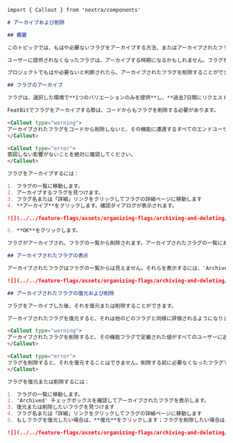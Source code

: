 ```markdown
import { Callout } from 'nextra/components'

# アーカイブおよび削除

## 概要

このトピックでは、もはや必要ないフラグをアーカイブする方法、またはアーカイブされたフラグを削除する方法について説明します。

ユーザーに提供されなくなったフラグは、アーカイブする時期になるかもしれません。フラグをアーカイブすると、FeatBitからは削除されずに非公開になります。必要な場合はアーカイブされたフラグを復元したり、後でその構成を参照するために見つけることができます。

プロジェクトでもはや必要ないと判断されたら、アーカイブされたフラグを削除することができます。

## フラグのアーカイブ

フラグは、選択した環境で**1つのバリエーションのみを提供**し、**過去7日間にリクエストがなかった**場合にアーカイブの対象となります。

FeatBitでフラグをアーカイブする際は、コードからもフラグを削除する必要があります。

<Callout type="warning">
アーカイブされたフラグをコードから削除しないと、その機能に遭遇するすべてのエンドユーザーはフォールバック値を受け取ります。
</Callout>

<Callout type="error">
意図しない影響がないことを絶対に確認してください。
</Callout>

フラグをアーカイブするには：

1. フラグの一覧に移動します。
2. アーカイブするフラグを見つけます。
3. フラグ名または「詳細」リンクをクリックしてフラグの詳細ページに移動します
4. **アーカイブ**をクリックします。確認ダイアログが表示されます。

![](../../feature-flags/assets/organizing-flags/archiving-and-deleting/001.png)

5. **OK**をクリックします。

フラグがアーカイブされ、フラグの一覧から削除されます。アーカイブされたフラグの一覧にあります。詳細については、「アーカイブされたフラグの表示と復元」を読んでください。

## アーカイブされたフラグの表示

アーカイブされたフラグはフラグの一覧からは見えません。それらを表示するには、'Archived' チェックボックスを確認してください。

![](../../feature-flags/assets/organizing-flags/archiving-and-deleting/002.png)

## アーカイブされたフラグの復元および削除

フラグをアーカイブした後、それを復元または削除することができます。

アーカイブされたフラグを復元すると、それは他のどのフラグと同様に評価されるようになります。復元後にフラグが予期せぬ影響を与えないことを確認することが重要です。

<Callout type="warning">
アーカイブされたフラグを削除すると、その機能フラグで定義された値がすべてのユーザーに返されます。削除する前にアプリケーションコードから機能フラグへの参照を削除してください。
</Callout>

<Callout type="error">
フラグを削除すると、それを復元することはできません。削除する前に必要なくなったフラグであることを絶対に確認してください。
</Callout>

フラグを復元または削除するには：

1. フラグの一覧に移動します。
2. 'Archived' チェックボックスを確認してアーカイブされたフラグを表示します。
3. 復元または削除したいフラグを見つけます
4. フラグ名または「詳細」リンクをクリックしてフラグの詳細ページに移動します
5. もしフラグを復元したい場合は、**復元**をクリックします；フラグを削除したい場合は、**完全に削除**をクリックします

![](../../feature-flags/assets/organizing-flags/archiving-and-deleting/003.png)
```